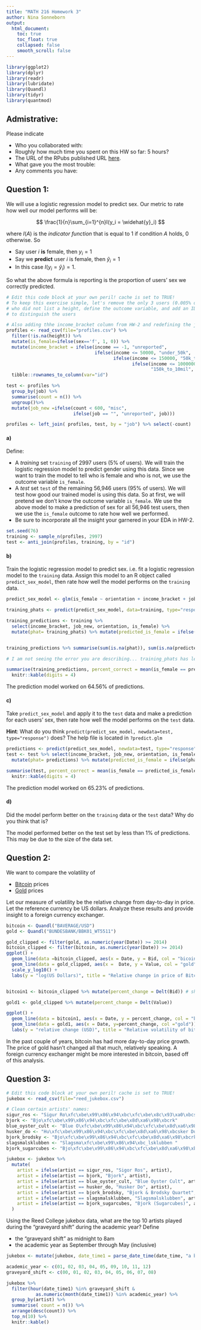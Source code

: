 ```yaml
---
title: "MATH 216 Homework 3"
author: Nina Sonneborn
output:
  html_document:
    toc: true
    toc_float: true
    collapsed: false
    smooth_scroll: false
---
```


```r
library(ggplot2)
library(dplyr)
library(readr)
library(lubridate)
library(Quandl)
library(tidyr)
library(quantmod)
```



## Admistrative:

Please indicate

* Who you collaborated with:
* Roughly how much time you spent on this HW so far: 5 hours?
* The URL of the RPubs published URL [here](http://rpubs.com/nsonneborn/hw3).
* What gave you the most trouble:
* Any comments you have:




## Question 1:

We will use a logistic regression model to predict sex. Our metric to rate how well our
model performs will be:

$$
\frac{1}{n}\sum_{i=1}^{n}I(y_i = \widehat{y}_i)
$$

where $I(A)$ is the *indicator function* that is equal to 1 if condition $A$
holds, 0 otherwise. So

* Say user $i$ **is** female, then $y_i=1$
* Say we **predict** user $i$ is female, then $\widehat{y}_i=1$
* In this case $I(y_i =\widehat{y}_i)=1$. 

So what the above formula is reporting is the proportion of users' sex we
correctly predicted.

```r
# Edit this code block at your own peril! cache is set to TRUE!
# To keep this exercise simple, let's remove the only 3 users (0.005% of users)
# who did not list a height, define the outcome variable, and add an ID variable
# to distinguish the users

# Also adding thhe income_bracket column from HW-2 and redefining the job column to group jobs constituting less than 1% into "misc"
profiles <- read_csv(file="profiles.csv") %>% 
  filter(!is.na(height)) %>% 
  mutate(is_female=ifelse(sex=='f', 1, 0)) %>% 
  mutate(income_bracket = ifelse(income == -1, "unreported", 
                                 ifelse(income <= 50000, "under_50k",
                                        ifelse(income <= 150000, "50k_to_150k",
                                               ifelse(income <= 10000000, 
                                                      "150k_to_10mil", "over_10mil"))))) %>%
  tibble::rownames_to_column(var="id")

test <- profiles %>% 
  group_by(job) %>%
  summarise(count = n()) %>%
  ungroup()%>%
  mutate(job_new =ifelse(count < 600, "misc", 
                         ifelse(job == "", "unreported", job)))

profiles <- left_join( profiles, test, by = "job") %>% select(-count)
```



#### a)

Define:

* A *training* set `training` of 2997 users (5% of users). We will train the 
logistic regression model to predict gender using this data. Since we want to 
train the model to tell who is female and who is not, we use the outcome
variable `is_female`.
* A *test* set `test` of the remaining 56,946 users (95% of users). We will test
how good our trained model is using this data. So at first, we will pretend we
don't know the outcome variable `is_female`. We use the above model to make a
prediction of sex for all 56,946 test users, then we use the `is_female` outcome
to rate how well we performed.
* Be sure to incorporate all the insight your garnered in your EDA in HW-2.

```r
set.seed(76)
training <- sample_n(profiles, 2997)
test <- anti_join(profiles, training, by = "id")

```



#### b)

Train the logistic regression model to predict sex. i.e. fit a logistic
regression model to the `training` data. Assign this model to an R object called
`predict_sex_model`, then rate how well the model performs on the `training` data.

```r

predict_sex_model <- glm(is_female ~ orientation + income_bracket + job_new, data=training, family="binomial")

training_phats <- predict(predict_sex_model, data=training, type="response")

training_predictions <- training %>% 
  select(income_bracket, job_new, orientation, is_female) %>%
  mutate(phat= training_phats) %>% mutate(predicted_is_female = ifelse(phat < .5, 0, 1))


training_predictions %>% summarise(sum(is.na(phat)), sum(is.na(predicted_is_female)))

# I am not seeing the error you are describing... training_phats has length 2997

summarise(training_predictions, percent_correct = mean(is_female == predicted_is_female)) %>%
  knitr::kable(digits = 4)
```

The prediction model worked on 64.56% of predictions.

#### c)

Take `predict_sex_model` and apply it to the `test` data and make a prediction 
for each users' sex, then rate how well the model performs on the `test` data.

**Hint**: What do you think `predict(predict_sex_model, newdata=test,
type="response")` does? The help file is located in `?predict.glm`

```r
predictions <- predict(predict_sex_model, newdata=test, type="response")
test <- test %>% select(income_bracket, job_new, orientation, is_female) %>% 
  mutate(phat= predictions) %>% mutate(predicted_is_female = ifelse(phat < .5, 0, 1))

summarise(test, percent_correct = mean(is_female == predicted_is_female)) %>%
  knitr::kable(digits = 4)

```

The prediction model worked on 65.23% of predictions.

#### d)

Did the model perform better on the `training` data or the `test` data? Why
do you think that is?

The model performed better on the test set by less than 1% of predictions. This may be due to the size of the data set.




## Question 2:

We want to compare the volatility of 

* [Bitcoin](https://www.quandl.com/data/BAVERAGE/USD) prices
* [Gold](https://www.quandl.com/data/BUNDESBANK/BBK01_WT5511) prices

Let our measure of volatility be the relative change from day-to-day in price. 
Let the reference currency be US dollars. Analyze these results and provide
insight to a foreign currency exchanger.

```r
bitcoin <- Quandl("BAVERAGE/USD")
gold <- Quandl("BUNDESBANK/BBK01_WT5511")

gold_clipped <- filter(gold, as.numeric(year(Date)) >= 2014)
bitcoin_clipped <- filter(bitcoin, as.numeric(year(Date)) >= 2014)
ggplot() + 
  geom_line(data =bitcoin_clipped, aes(x = Date, y = Bid, col = "bicoin"))  + 
  geom_line(data = gold_clipped, aes(x =  Date, y = Value, col = "gold")) +
  scale_y_log10() +
  labs(y = "log(US Dollars)", title = "Relative change in price of Bitcoin and Gold")


bitcoin1 <- bitcoin_clipped %>% mutate(percent_change = Delt(Bid)) # should I be looking at Bid, Ask, or 24 Average??

gold1 <- gold_clipped %>% mutate(percent_change = Delt(Value))

ggplot() +
  geom_line(data = bitcoin1, aes(x = Date, y = percent_change, col = "bitcoin")) +
  geom_line(data = gold1, aes(x = Date, y=percent_change, col ="gold")) +
  labs(y = "relative change (USD)", title = "Relative volatility of bitcoin and gold")

```

In the past couple of years, bitcoin has had more day-to-day price growth. The price of gold hasn't changed all that much, relatively speaking. A foreign currency exchanger might be more interested in bitcoin, based off of this analysis.




## Question 3:

```r
# Edit this code block at your own peril! cache is set to TRUE!
jukebox <- read_csv(file="reed_jukebox.csv")

# Clean certain artists' names:
sigur_ros <- "Sigur Ro\xfc\xbe\x99\x86\x94\xbc\xfc\xbe\x8c\x93\xa0\xbcs"
bjork <- "Bjo\xfc\xbe\x99\x86\x94\xbc\xfc\xbe\x8d\xa6\x98\xbcrk"
blue_oyster_cult <- "Blue O\xfc\xbe\x99\x86\x94\xbc\xfc\xbe\x8d\xa6\x98\xbcyster Cult"
husker_do <- "Hu\xfc\xbe\x99\x86\x94\xbc\xfc\xbe\x8d\xa6\x98\xbcsker Du\xfc\xbe\x99\x86\x94\xbc\xfc\xbe\x8d\xa6\x98\xbc"
bjork_brodsky <- "Bjo\xfc\xbe\x99\x86\x94\xbc\xfc\xbe\x8d\xa6\x98\xbcrk & Brodsky Quartet"
slagsmalsklubben <- "Slagsma\xfc\xbe\x99\x86\x94\xbc_lsklubben "
bjork_sugarcubes <- "Bjo\xfc\xbe\x99\x86\x94\xbc\xfc\xbe\x8d\xa6\x98\xbcrk (Sugarcubes)"

jukebox <- jukebox %>%
  mutate(
    artist = ifelse(artist == sigur_ros, "Sigor Ros", artist),
    artist = ifelse(artist == bjork, "Bjork", artist),
    artist = ifelse(artist == blue_oyster_cult, "Blue Oyster Cult", artist),
    artist = ifelse(artist == husker_do, "Husker Do", artist),
    artist = ifelse(artist == bjork_brodsky, "Bjork & Brodsky Quartet", artist),
    artist = ifelse(artist == slagsmalsklubben, "Slagsmalsklubben", artist),
    artist = ifelse(artist == bjork_sugarcubes, "Bjork (Sugarcubes)", artist)
  )
```


Using the Reed College jukebox data, what are the top 10 artists played during
the "graveyard shift" during the academic year? Define

* the "graveyard shift" as midnight to 8am
* the academic year as September through May (inclusive)

```r
jukebox <- mutate(jukebox, date_time1 = parse_date_time(date_time, "a b d T y"))

academic_year <- c(01, 02, 03, 04, 05, 09, 10, 11, 12)
graveyard_shift <- c(00, 01, 02, 03, 04, 05, 06, 07, 08)

jukebox %>% 
  filter(hour(date_time1) %in% graveyard_shift & 
           as.numeric(month(date_time1)) %in% academic_year) %>%
  group_by(artist) %>%
  summarise( count = n()) %>%
  arrange(desc(count)) %>%
  top_n(10) %>%
  knitr::kable()



```





